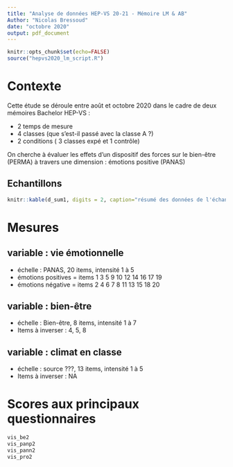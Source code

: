 ```yaml
---
title: "Analyse de données HEP-VS 20-21 - Mémoire LM & AB"
Author: "Nicolas Bressoud"
date: "octobre 2020"
output: pdf_document
---
```


```r
knitr::opts_chunk$set(echo=FALSE)
source("hepvs2020_lm_script.R")
```

# Contexte

Cette étude se déroule entre août et octobre 2020 dans le cadre de deux mémoires Bachelor HEP-VS :

- 2 temps de mesure
- 4 classes (que s'est-il passé avec la classe A ?)
- 2 conditions ( 3 classes expé et 1 contrôle)

On cherche à évaluer les effets d'un dispositif des forces sur le bien-être (PERMA) à travers une dimension : émotions positive (PANAS)

## Echantillons

```r

knitr::kable(d_sum1, digits = 2, caption="résumé des données de l'échantillon au temps 1 et au temps 2", label="temps1_2")
```


# Mesures

## variable : vie émotionnelle
+ échelle : PANAS, 20 items, intensité 1 à 5
+ émotions positives = items 1 3 5 9 10 12 14 16 17 19
+ émotions négative = items 2 4 6 7 8 11 13 15 18 20

## variable : bien-être
+ échelle : Bien-être, 8 items, intensité 1 à 7 
+ Items à inverser : 4, 5, 8

## variable : climat en classe

+ échelle : source ???, 13 items, intensité 1 à 5
+ Items à inverser : NA



# Scores aux principaux questionnaires


```r
vis_be2
vis_panp2
vis_pann2
vis_pro2
```

